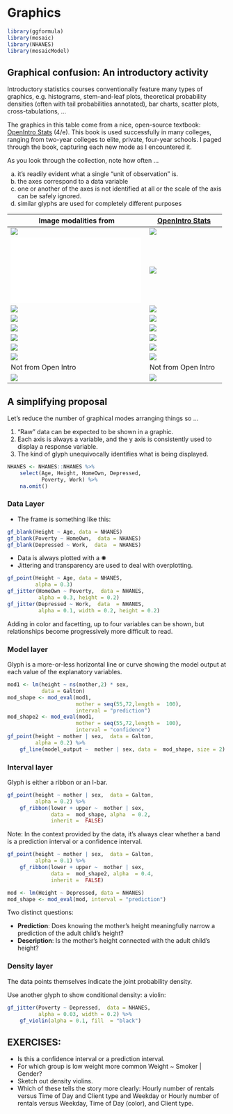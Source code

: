 # Graphics

```r
library(ggformula)
library(mosaic)
library(NHANES)
library(mosaicModel)
```

## Graphical confusion: An introductory activity

Introductory statistics courses conventionally feature many types of graphics, e.g. histograms, stem-and-leaf plots, theoretical probability densities (often with tail probabilities annotated), bar charts, scatter plots, cross-tabulations, ...

The graphics in this table come from a nice, open-source textbook: [OpenIntro Stats](https://www.openintro.org/book/os/) (4/e). This book is used successfully in  many colleges, ranging  from  two-year colleges to elite,  private, four-year schools. I paged through the book, capturing each new mode as I encountered it.

As you look  through the collection, note how often ...

a. it's readily evident what a single "unit of observation" is.
b. the axes correspond to a data variable
c. one or another of the axes is not identified at all or the scale of the axis can be  safely ignored.
d. similar glyphs are used for completely different purposes


Image modalities from | [OpenIntro Stats](https://www.openintro.org/book/os/)
----------------------|------------
![](images/openintro/annotated-density-p-141.png) | ![](images/openintro/bar-plot-p-62.png)
![](images/openintro/box-and-whisker-p-49.pdf)    | ![](images/openintro/compare-densities-p-68.png)
![](images/openintro/coverage-p-182.png)          | ![](images/openintro/cross-tab-p-11.png)
![](images/openintro/cumulative-p-373.png)        | ![](images/openintro/density-p-133.png)
![](images/openintro/dot-plot-p-42.png)           | ![](images/openintro/dot-plot-p-43.png)
![](images/openintro/histogram.png)               | ![](images/openintro/mosaic-plot-p-65.png)
![](images/openintro/prob-vs-n-p-82.png)          | ![](images/openintro/regression-line-p-317.png)
![](images/openintro/scatter-plot-p-11.png)       | ![](images/openintro/stacked-bar-chart-p-64.png)
Not from Open Intro | Not from Open Intro
![](images/openintro/not-open-intro-CI.jpg) | ![](images/openintro/not-open-intro-conf-band.jpg)

## A simplifying proposal

Let's reduce the number of graphical modes arranging things so ...

1. "Raw" data can be expected to be shown in a graphic.
2. Each axis is always a variable, and the y axis is  consistently used to display a response variable.
3. The kind of glyph unequivocally identifies what is being displayed.

```r
NHANES <- NHANES::NHANES %>%
    select(Age, Height, HomeOwn, Depressed,
           Poverty, Work) %>%
    na.omit()
```

### Data Layer

* The frame is something  like this:

```r
gf_blank(Height ~ Age, data = NHANES)
gf_blank(Poverty ~ HomeOwn,  data = NHANES)
gf_blank(Depressed ~ Work,  data  = NHANES)
```

* Data is always plotted with a ✺
* Jittering and transparency are used to deal with overplotting.

```r
gf_point(Height ~ Age, data = NHANES,
         alpha = 0.3)
gf_jitter(HomeOwn ~ Poverty,  data = NHANES,
          alpha = 0.3, height = 0.2)
gf_jitter(Depressed ~ Work,  data  = NHANES,
          alpha = 0.1, width = 0.2, height = 0.2)
```

Adding in color and facetting, up to four variables can be shown, but relationships become progressively more difficult to read.

### Model layer

Glyph is a more-or-less horizontal line or curve
showing the model output at each value of the explanatory variables.

```r
mod1 <- lm(height ~ ns(mother,2) * sex,
           data = Galton)
mod_shape <- mod_eval(mod1,
                      mother = seq(55,72,length =  100),
                      interval = "prediction")
mod_shape2 <- mod_eval(mod1,
                      mother = seq(55,72,length =  100),
                      interval = "confidence")
gf_point(height ~ mother | sex,  data = Galton,
         alpha = 0.2) %>%
    gf_line(model_output ~  mother | sex, data =  mod_shape, size = 2)
```

### Interval layer

Glyph is either a ribbon or an I-bar.

```r
gf_point(height ~ mother | sex,  data = Galton,
         alpha = 0.2) %>%
    gf_ribbon(lower + upper ~  mother | sex,
              data =  mod_shape, alpha  = 0.2,
              inherit =  FALSE)
```

Note: In the context provided by the data, it's always clear whether a band is a prediction  interval or a confidence interval.

```r
gf_point(height ~ mother | sex,  data = Galton,
         alpha = 0.1) %>%
    gf_ribbon(lower + upper ~  mother | sex,
              data =  mod_shape2, alpha  = 0.4,
              inherit =  FALSE)
```

```r
mod <- lm(Height ~ Depressed, data = NHANES)
mod_shape <- mod_eval(mod, interval = "prediction")

```

Two distinct questions:

- **Prediction**:  Does knowing the mother's height meaningfully narrow a prediction of the adult child's height?
- **Description**: Is the mother's height connected  with the adult child's height?

### Density layer

The data points themselves indicate the joint probability density.

Use another glyph to show conditional density: a violin:

```r
gf_jitter(Poverty ~ Depressed,  data = NHANES,
          alpha = 0.03, width = 0.2) %>%
    gf_violin(alpha = 0.1, fill  = "black")

```

## EXERCISES:

- Is this a confidence interval or a prediction  interval.
- For which group is low weight more common  Weight ~ Smoker | Gender?
- Sketch out density violins.
- Which of these  tells the story  more clearly:
Hourly number of rentals versus Time of Day and Client type and Weekday or Hourly number of rentals versus Weekday, Time of Day  (color), and Client  type.
